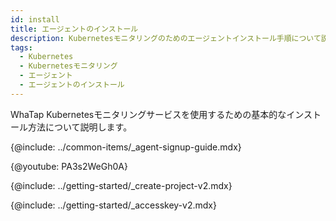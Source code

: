 ```yaml
---
id: install
title: エージェントのインストール
description: Kubernetesモニタリングのためのエージェントインストール手順について説明します。
tags:
  - Kubernetes
  - Kubernetesモニタリング
  - エージェント
  - エージェントのインストール
---
```



WhaTap Kubernetesモニタリングサービスを使用するための基本的なインストール方法について説明します。

{@include: ../common-items/_agent-signup-guide.mdx}

{@youtube: PA3s2WeGh0A}

{@include: ../getting-started/_create-project-v2.mdx} 

{@include: ../getting-started/_accesskey-v2.mdx} 
